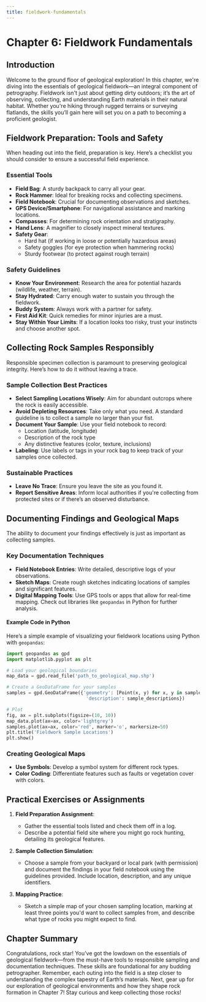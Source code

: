 ```yaml
---
title: fieldwork-fundamentals
---
```


# Chapter 6: Fieldwork Fundamentals

## Introduction
Welcome to the ground floor of geological exploration! In this chapter, we're diving into the essentials of geological fieldwork—an integral component of petrography. Fieldwork isn't just about getting dirty outdoors; it’s the art of observing, collecting, and understanding Earth materials in their natural habitat. Whether you're hiking through rugged terrains or surveying flatlands, the skills you’ll gain here will set you on a path to becoming a proficient geologist. 

## Fieldwork Preparation: Tools and Safety
When heading out into the field, preparation is key. Here’s a checklist you should consider to ensure a successful field experience.

### Essential Tools
- **Field Bag**: A sturdy backpack to carry all your gear.
- **Rock Hammer**: Ideal for breaking rocks and collecting specimens.
- **Field Notebook**: Crucial for documenting observations and sketches.
- **GPS Device/Smartphone**: For navigational assistance and marking locations.
- **Compasses**: For determining rock orientation and stratigraphy.
- **Hand Lens**: A magnifier to closely inspect mineral textures.
- **Safety Gear**:
  - Hard hat (if working in loose or potentially hazardous areas)
  - Safety goggles (for eye protection when hammering rocks)
  - Sturdy footwear (to protect against rough terrain)

### Safety Guidelines
- **Know Your Environment**: Research the area for potential hazards (wildlife, weather, terrain).
- **Stay Hydrated**: Carry enough water to sustain you through the fieldwork.
- **Buddy System**: Always work with a partner for safety.
- **First Aid Kit**: Quick remedies for minor injuries are a must.
- **Stay Within Your Limits**: If a location looks too risky, trust your instincts and choose another spot.

## Collecting Rock Samples Responsibly
Responsible specimen collection is paramount to preserving geological integrity. Here’s how to do it without leaving a trace.

### Sample Collection Best Practices
- **Select Sampling Locations Wisely**: Aim for abundant outcrops where the rock is easily accessible.
- **Avoid Depleting Resources**: Take only what you need. A standard guideline is to collect a sample no larger than your fist.
- **Document Your Sample**: Use your field notebook to record:
  - Location (latitude, longitude)
  - Description of the rock type
  - Any distinctive features (color, texture, inclusions)
- **Labeling**: Use labels or tags in your rock bag to keep track of your samples once collected.
  
### Sustainable Practices
- **Leave No Trace**: Ensure you leave the site as you found it.
- **Report Sensitive Areas**: Inform local authorities if you're collecting from protected sites or if there’s an observed disturbance.

## Documenting Findings and Geological Maps
The ability to document your findings effectively is just as important as collecting samples. 

### Key Documentation Techniques
- **Field Notebook Entries**: Write detailed, descriptive logs of your observations.
- **Sketch Maps**: Create rough sketches indicating locations of samples and significant features.
- **Digital Mapping Tools**: Use GPS tools or apps that allow for real-time mapping. Check out libraries like `geopandas` in Python for further analysis.

#### Example Code in Python
Here’s a simple example of visualizing your fieldwork locations using Python with `geopandas`:

```python
import geopandas as gpd
import matplotlib.pyplot as plt

# Load your geological boundaries
map_data = gpd.read_file('path_to_geological_map.shp')

# Create a GeoDataFrame for your samples
samples = gpd.GeoDataFrame({'geometry': [Point(x, y) for x, y in sample_coords],
                             'description': sample_descriptions})

# Plot
fig, ax = plt.subplots(figsize=(10, 10))
map_data.plot(ax=ax, color='lightgrey')
samples.plot(ax=ax, color='red', marker='o', markersize=50)
plt.title('Fieldwork Sample Locations')
plt.show()
```

### Creating Geological Maps
- **Use Symbols**: Develop a symbol system for different rock types.
- **Color Coding**: Differentiate features such as faults or vegetation cover with colors.

## Practical Exercises or Assignments
1. **Field Preparation Assignment**:
   - Gather the essential tools listed and check them off in a log.
   - Describe a potential field site where you might go rock hunting, detailing its geological features.

2. **Sample Collection Simulation**:
   - Choose a sample from your backyard or local park (with permission) and document the findings in your field notebook using the guidelines provided. Include location, description, and any unique identifiers.

3. **Mapping Practice**:
   - Sketch a simple map of your chosen sampling location, marking at least three points you'd want to collect samples from, and describe what type of rocks you might expect to find.

## Chapter Summary
Congratulations, rock star! You’ve got the lowdown on the essentials of geological fieldwork—from the must-have tools to responsible sampling and documentation techniques. These skills are foundational for any budding petrographer. Remember, each outing into the field is a step closer to understanding the complex tapestry of Earth’s materials. Next, gear up for our exploration of geological environments and how they shape rock formation in Chapter 7! Stay curious and keep collecting those rocks!